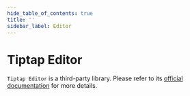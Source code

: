 ```yaml
---
hide_table_of_contents: true
title: ''
sidebar_label: Editor
---
```





<h1 className='!m-0'>Tiptap Editor</h1>

<div className='template-bg-color' />

<code>Tiptap Editor</code> is a third-party library. Please refer to its [official documentation](https://tiptap.dev/docs/editor/installation/nextjs) for more details.

<Grid container spacing={6}>
  <Grid size={{xs:12}}>
    <CardSnippet
      title='Basic Editor'
      code={SourceCodeEditorBasic}
      className='overflow-visible'
    >
      <EditorBasic />
    </CardSnippet>
  </Grid>
  <Grid size={{xs:12}}>
    <CardSnippet
      title='Custom Editor'
      code={SourceCodeEditorCustom}
      className='overflow-visible'
    >
      <EditorCustom />
    </CardSnippet>
  </Grid>
</Grid>